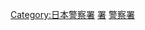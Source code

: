 {{commonscat|Police stations in Tokyo}}
[[Category:日本警察署|Category:日本警察署]]
[[Category:警視廳|署]]
[[Category:東京都建築物|警察署]]